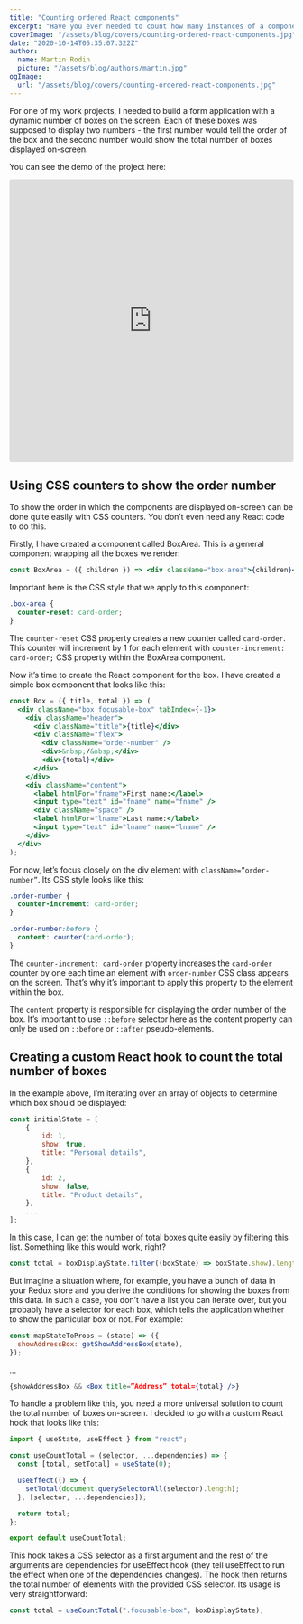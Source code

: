 ```yaml
---
title: "Counting ordered React components"
excerpt: "Have you ever needed to count how many instances of a component is rendered on-screen and show this information to the user? Did you know that you can do this quite easily with a little CSS and few lines of code? Find out more in this article."
coverImage: "/assets/blog/covers/counting-ordered-react-components.jpg"
date: "2020-10-14T05:35:07.322Z"
author:
  name: Martin Rodin
  picture: "/assets/blog/authors/martin.jpg"
ogImage:
  url: "/assets/blog/covers/counting-ordered-react-components.jpg"
---
```


For one of my work projects, I needed to build a form application with a dynamic number of boxes on the screen. Each of these boxes was supposed to display two numbers - the first number would tell the order of the box and the second number would show the total number of boxes displayed on-screen.

You can see the demo of the project here:

<iframe src="https://codesandbox.io/embed/react-numbered-boxes-01ngl?fontsize=14&hidenavigation=1&theme=dark&view=preview"
     style="width:100%; height:500px; border:0; border-radius: 4px; overflow:hidden;"
     title="react-numbered-boxes"
     allow="accelerometer; ambient-light-sensor; camera; encrypted-media; geolocation; gyroscope; hid; microphone; midi; payment; usb; vr; xr-spatial-tracking"
     sandbox="allow-autoplay allow-forms allow-modals allow-popups allow-presentation allow-same-origin allow-scripts"
></iframe>

## Using CSS counters to show the order number

To show the order in which the components are displayed on-screen can be done quite easily with CSS counters. You don’t even need any React code to do this.

Firstly, I have created a component called BoxArea. This is a general component wrapping all the boxes we render:

```jsx
const BoxArea = ({ children }) => <div className="box-area">{children}</div>;
```

Important here is the CSS style that we apply to this component:

```css
.box-area {
  counter-reset: card-order;
}
```

The `counter-reset` CSS property creates a new counter called `card-order`. This counter will increment by 1 for each element with `counter-increment: card-order;` CSS property within the BoxArea component.

Now it’s time to create the React component for the box. I have created a simple box component that looks like this:

```jsx
const Box = ({ title, total }) => (
  <div className="box focusable-box" tabIndex={-1}>
    <div className="header">
      <div className="title">{title}</div>
      <div className="flex">
        <div className="order-number" />
        <div>&nbsp;/&nbsp;</div>
        <div>{total}</div>
      </div>
    </div>
    <div className="content">
      <label htmlFor="fname">First name:</label>
      <input type="text" id="fname" name="fname" />
      <div className="space" />
      <label htmlFor="lname">Last name:</label>
      <input type="text" id="lname" name="lname" />
    </div>
  </div>
);
```

For now, let’s focus closely on the div element with `className=”order-number”`. Its CSS style looks like this:

```css
.order-number {
  counter-increment: card-order;
}

.order-number:before {
  content: counter(card-order);
}
```

The `counter-increment: card-order` property increases the `card-order` counter by one each time an element with `order-number` CSS class appears on the screen. That’s why it’s important to apply this property to the element within the box.

The `content` property is responsible for displaying the order number of the box. It’s important to use `::before` selector here as the content property can only be used on `::before` or `::after` pseudo-elements.

## Creating a custom React hook to count the total number of boxes

In the example above, I’m iterating over an array of objects to determine which box should be displayed:

```js
const initialState = [
    {
        id: 1,
        show: true,
        title: "Personal details",
    },
    {
        id: 2,
        show: false,
        title: "Product details",
    },
    ...
];
```

In this case, I can get the number of total boxes quite easily by filtering this list. Something like this would work, right?

```js
const total = boxDisplayState.filter((boxState) => boxState.show).length;
```

But imagine a situation where, for example, you have a bunch of data in your Redux store and you derive the conditions for showing the boxes from this data. In such a case, you don’t have a list you can iterate over, but you probably have a selector for each box, which tells the application whether to show the particular box or not. For example:

```js
const mapStateToProps = (state) => ({
  showAddressBox: getShowAddressBox(state),
});
```

...

```jsx
{showAddressBox && <Box title=”Address” total={total} />}
```

To handle a problem like this, you need a more universal solution to count the total number of boxes on-screen. I decided to go with a custom React hook that looks like this:

```js
import { useState, useEffect } from "react";

const useCountTotal = (selector, ...dependencies) => {
  const [total, setTotal] = useState(0);

  useEffect(() => {
    setTotal(document.querySelectorAll(selector).length);
  }, [selector, ...dependencies]);

  return total;
};

export default useCountTotal;
```

This hook takes a CSS selector as a first argument and the rest of the arguments are dependencies for useEffect hook (they tell useEffect to run the effect when one of the dependencies changes). The hook then returns the total number of elements with the provided CSS selector. Its usage is very straightforward:

```js
const total = useCountTotal(".focusable-box", boxDisplayState);
```
